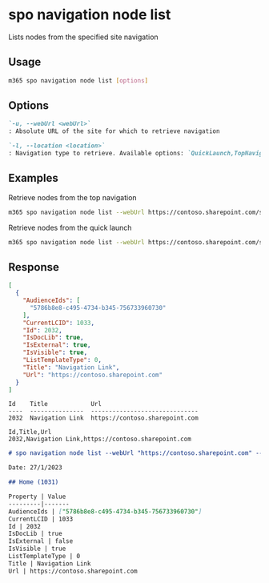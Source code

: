 
# spo navigation node list

Lists nodes from the specified site navigation

## Usage

```sh
m365 spo navigation node list [options]
```

## Options

```md defintion-list
`-u, --webUrl <webUrl>`
: Absolute URL of the site for which to retrieve navigation

`-l, --location <location>`
: Navigation type to retrieve. Available options: `QuickLaunch,TopNavigationBar`
```

<Global />

## Examples

Retrieve nodes from the top navigation

```sh
m365 spo navigation node list --webUrl https://contoso.sharepoint.com/sites/team-a --location TopNavigationBar
```

Retrieve nodes from the quick launch

```sh
m365 spo navigation node list --webUrl https://contoso.sharepoint.com/sites/team-a --location QuickLaunch
```

## Response

<Tabs>
  <TabItem value="json" label="JSON">

  ```json
  [
    {
      "AudienceIds": [
        "5786b8e8-c495-4734-b345-756733960730"
      ],
      "CurrentLCID": 1033,
      "Id": 2032,
      "IsDocLib": true,
      "IsExternal": true,
      "IsVisible": true,
      "ListTemplateType": 0,
      "Title": "Navigation Link",
      "Url": "https://contoso.sharepoint.com"
    }
  ]
  ```

  </TabItem>
  <TabItem value="text" label="Text">

  ```text
  Id    Title            Url
  ----  ---------------  ------------------------------
  2032  Navigation Link  https://contoso.sharepoint.com
  ```

  </TabItem>
  <TabItem value="csv" label="CSV">

  ```csv
  Id,Title,Url
  2032,Navigation Link,https://contoso.sharepoint.com
  ```

  </TabItem>
  <TabItem value="md" label="Markdown">

  ```md
  # spo navigation node list --webUrl "https://contoso.sharepoint.com" --location "QuickLaunch"

  Date: 27/1/2023

  ## Home (1031)

  Property | Value
  ---------|-------
  AudienceIds | ["5786b8e8-c495-4734-b345-756733960730"]
  CurrentLCID | 1033
  Id | 2032
  IsDocLib | true
  IsExternal | false
  IsVisible | true
  ListTemplateType | 0
  Title | Navigation Link
  Url | https://contoso.sharepoint.com
  ```

  </TabItem>
</Tabs>
